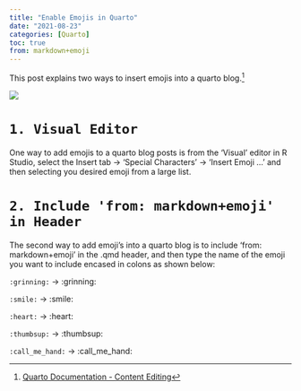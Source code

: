 ```yaml
---
title: "Enable Emojis in Quarto"
date: "2021-08-23"
categories: [Quarto]
toc: true
from: markdown+emoji
---
```


This post explains two ways to insert emojis into a quarto blog.[^1]

[^1]: [Quarto Documentation - Content Editing](https://quarto.org/docs/visual-editor/content.html#:~:text=within%20LaTeX%20output.-,Emojis,%3E%20Special%20Characters%20%2D%3E%20Emoji%E2%80%A6&text=For%20markdown%20formats%20that%20support,text%20version%20will%20be%20written.)

![](../../00_img/emoji.webp)

# `1. Visual Editor`

One way to add emojis to a quarto blog posts is from the 'Visual' editor in R Studio, select the Insert tab $\rightarrow$ 'Special Characters' $\rightarrow$ 'Insert Emoji ...' and then selecting you desired emoji from a large list.

# `2. Include 'from: markdown+emoji' in Header`

The second way to add emoji's into a quarto blog is to include 'from: markdown+emoji' in the .qmd header, and then type the name of the emoji you want to include encased in colons as shown below:

`:grinning:` $\rightarrow$ :grinning:

`:smile:` $\rightarrow$ :smile:

`:heart:` $\rightarrow$ :heart:

`:thumbsup:` $\rightarrow$ :thumbsup:

`:call_me_hand:` $\rightarrow$ :call_me_hand: